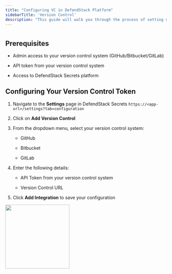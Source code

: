 ```yaml
---
title: "Configuring VC in DefendStack Platform"
sidebarTitle: 'Version Control'
description: "This guide will walk you through the process of setting up DefendStack Platform for your version control system and enabling real-time scanning capabilities."
---
```


#

## Prerequisites

* Admin access to your version control system (GitHub/Bitbucket/GitLab)

* API token from your version control system

* Access to DefendStack Secrets platform

## Configuring Your Version Control Token

1. Navigate to the **Settings** page in DefendStack Secrets `https://<app-url>/settings?tab=configuration`

2. Click on **Add Version Control**

3. From the dropdown menu, select your version control system:

   * GitHub

   * Bitbucket

   * GitLab

4. Enter the following details:

   * API Token from your version control system

   * Version Control URL

5. Click **Add Integration** to save your configuration

<img height="200" src="/add_vc.png" />
